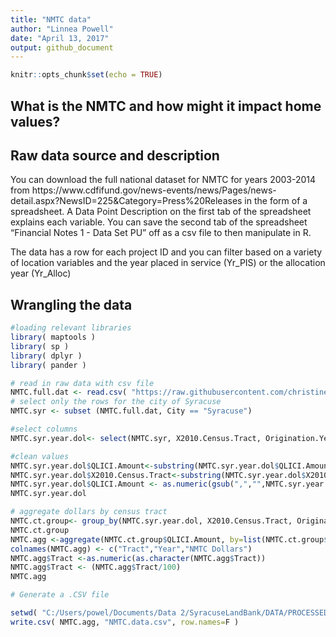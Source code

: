 ```yaml
---
title: "NMTC data"
author: "Linnea Powell"
date: "April 13, 2017"
output: github_document
---
```


```r
knitr::opts_chunk$set(echo = TRUE)
```

## What is the NMTC and how might it impact home values?

## Raw data source and description
You can download the full national dataset for NMTC for years 2003-2014 from https://www.cdfifund.gov/news-events/news/Pages/news-detail.aspx?NewsID=225&Category=Press%20Releases in the form of a spreadsheet. A Data Point Description on the first tab of the spreadsheet explains each variable. You can save the second tab of the spreadsheet "Financial Notes 1 - Data Set PU" off as a csv file to then manipulate in R.

The data has a row for each project ID and you can filter based on a variety of location variables and the year placed in service (Yr_PIS) or the allocation year (Yr_Alloc)

## Wrangling the data
```r
#loading relevant libraries
library( maptools )
library( sp )
library( dplyr )
library( pander )
```

```r
# read in raw data with csv file
NMTC.full.dat <- read.csv( "https://raw.githubusercontent.com/christine-brown/SyracuseLandBank/master/DATA/RAW_DATA/2014_NMTC_FINANCES.csv", header=TRUE)
# select only the rows for the city of Syracuse
NMTC.syr <- subset (NMTC.full.dat, City == "Syracuse")

```


```r
#select columns
NMTC.syr.year.dol<- select(NMTC.syr, X2010.Census.Tract, Origination.Year, QLICI.Amount)

#clean values
NMTC.syr.year.dol$QLICI.Amount<-substring(NMTC.syr.year.dol$QLICI.Amount,2)
NMTC.syr.year.dol$X2010.Census.Tract<-substring(NMTC.syr.year.dol$X2010.Census.Tract,8)
NMTC.syr.year.dol$QLICI.Amount <- as.numeric(gsub(",","",NMTC.syr.year.dol$QLICI.Amount))
NMTC.syr.year.dol

# aggregate dollars by census tract
NMTC.ct.group<- group_by(NMTC.syr.year.dol, X2010.Census.Tract, Origination.Year, QLICI.Amount)
NMTC.ct.group
NMTC.agg <-aggregate(NMTC.ct.group$QLICI.Amount, by=list(NMTC.ct.group$X2010.Census.Tract, NMTC.ct.group$Origination.Year), FUN=sum, na.rm=TRUE)
colnames(NMTC.agg) <- c("Tract","Year","NMTC Dollars")
NMTC.agg$Tract <-as.numeric(as.character(NMTC.agg$Tract))
NMTC.agg$Tract <- (NMTC.agg$Tract/100)
NMTC.agg

```

```r

# Generate a .CSV file 

setwd( "C:/Users/powel/Documents/Data 2/SyracuseLandBank/DATA/PROCESSED_DATA" )
write.csv( NMTC.agg, "NMTC.data.csv", row.names=F )

```